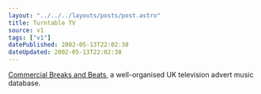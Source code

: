 ```yaml
---
layout: "../../../layouts/posts/post.astro"
title: Turntable TV
source: v1
tags: ["v1"]
datePublished: 2002-05-13T22:02:38
dateUpdated: 2002-05-13T22:02:38
---
```


[Commercial Breaks and Beats][1], a well-organised UK television advert music database.

[1]: http://www.commercialbreaksandbeats.co.uk/ "Commercial Breaks and Beats: UK TV advert music database"
